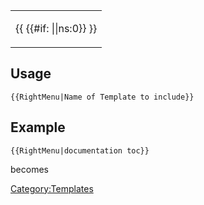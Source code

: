 <includeonly>
{| class="noprint" style="float: right; background-color: white; margin: 2.8em 0 0 3.2em; padding: 1em 1em 1.5em 1em; width: 20%;"
| 
{{ {{#if: {{{1|}}}|{{{1}}}|ns:0}} }}
|}</includeonly><noinclude>
{{See also|Template:LeftMenu}}

==Usage==
 <nowiki>{{RightMenu|Name of Template to include}}</nowiki>

==Example==
 <nowiki>{{RightMenu|documentation toc}}</nowiki>
becomes
{{RightMenu|documentation toc}}

[[Category:Templates]]
</noinclude>